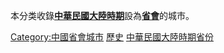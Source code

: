 本分类收錄'''[[中華民國大陸時期|中華民國大陸時期]]'''設為'''[[省會|省會]]'''的城市。

[[Category:中國省會城市|Category:中國省會城市]]
[[Category:中華民國省會城市|歷史]]
[[Category:中華民國大陸時期省份|]]